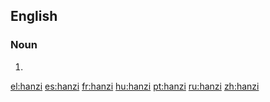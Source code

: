 {{also|Hanzi}}
==English==

===Noun===
{{en-noun|hanzi}}

# {{alternative capitalization of|Hanzi}}

[[el:hanzi]]
[[es:hanzi]]
[[fr:hanzi]]
[[hu:hanzi]]
[[pt:hanzi]]
[[ru:hanzi]]
[[zh:hanzi]]
